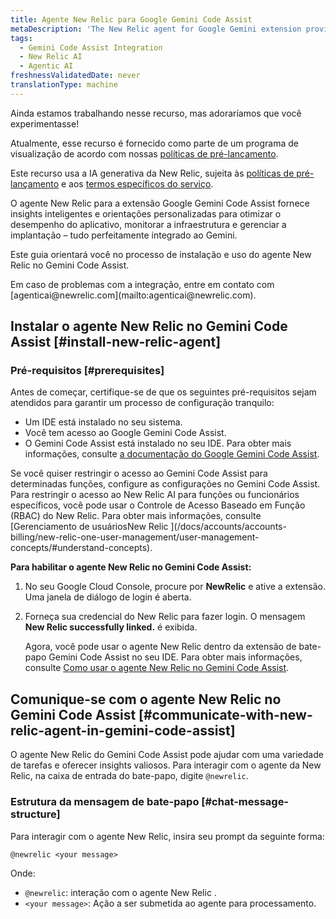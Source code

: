 ```yaml
---
title: Agente New Relic para Google Gemini Code Assist
metaDescription: 'The New Relic agent for Google Gemini extension provides intelligent insights and guidance tailored to optimize application performance, monitor infrastructure, and manage deployments—all seamlessly integrated within Gemini.'
tags:
  - Gemini Code Assist Integration
  - New Relic AI
  - Agentic AI
freshnessValidatedDate: never
translationType: machine
---
```


<Callout title="visualização">
  Ainda estamos trabalhando nesse recurso, mas adoraríamos que você experimentasse!

  Atualmente, esse recurso é fornecido como parte de um programa de visualização de acordo com nossas [políticas de pré-lançamento](/docs/licenses/license-information/referenced-policies/new-relic-pre-release-policy).

  Este recurso usa a IA generativa da New Relic, sujeita às [políticas de pré-lançamento](/docs/licenses/license-information/referenced-policies/new-relic-pre-release-policy) e aos [termos específicos do serviço](https://newrelic.com/termsandconditions/service-specific).
</Callout>

O agente New Relic para a extensão Google Gemini Code Assist fornece insights inteligentes e orientações personalizadas para otimizar o desempenho do aplicativo, monitorar a infraestrutura e gerenciar a implantação – tudo perfeitamente integrado ao Gemini.

Este guia orientará você no processo de instalação e uso do agente New Relic no Gemini Code Assist.

<Callout variant="tip" title="dica">
  Em caso de problemas com a integração, entre em contato com [agenticai@newrelic.com](mailto:agenticai@newrelic.com).
</Callout>

## Instalar o agente New Relic no Gemini Code Assist [#install-new-relic-agent]

### Pré-requisitos [#prerequisites]

Antes de começar, certifique-se de que os seguintes pré-requisitos sejam atendidos para garantir um processo de configuração tranquilo:

* Um IDE está instalado no seu sistema.
* Você tem acesso ao Google Gemini Code Assist.
* O Gemini Code Assist está instalado no seu IDE. Para obter mais informações, consulte [a documentação do Google Gemini Code Assist](https://cloud.google.com/gemini/docs/codeassist/overview).

<Callout variant="tip" title="dica">
  Se você quiser restringir o acesso ao Gemini Code Assist para determinadas funções, configure as configurações no Gemini Code Assist. Para restringir o acesso ao New Relic AI para funções ou funcionários específicos, você pode usar o Controle de Acesso Baseado em Função (RBAC) do New Relic. Para obter mais informações, consulte [Gerenciamento de usuáriosNew Relic ](/docs/accounts/accounts-billing/new-relic-one-user-management/user-management-concepts/#understand-concepts).
</Callout>

**Para habilitar o agente New Relic no Gemini Code Assist:**

1. No seu <DNT>Google Cloud Console</DNT>, procure por <DNT>**NewRelic**</DNT> e ative a extensão. Uma janela de diálogo de login é aberta.

2. Forneça sua credencial do New Relic para fazer login. O mensagem **New Relic successfully linked.** é exibida.

   Agora, você pode usar o agente New Relic dentro da extensão de bate-papo Gemini Code Assist no seu IDE. Para obter mais informações, consulte [Como usar o agente New Relic no Gemini Code Assist](#communicate-with-new-relic-agent-in-gemini-code-assist).

## Comunique-se com o agente New Relic no Gemini Code Assist [#communicate-with-new-relic-agent-in-gemini-code-assist]

O agente New Relic do Gemini Code Assist pode ajudar com uma variedade de tarefas e oferecer insights valiosos. Para interagir com o agente da New Relic, na caixa de entrada do bate-papo, digite `@newrelic`.

### Estrutura da mensagem de bate-papo [#chat-message-structure]

Para interagir com o agente New Relic, insira seu prompt da seguinte forma:

`@newrelic <your message>`

Onde:

* `@newrelic`: interação com o agente New Relic .
* `<your message>`: Ação a ser submetida ao agente para processamento.